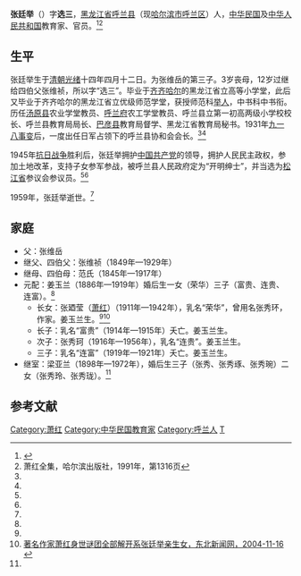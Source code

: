 '''张廷举'''（{{bd|1888年||1959年|}}）字'''选三'''，[[黑龙江省|黑龙江省]][[呼兰县|呼兰县]]（现[[哈尔滨市|哈尔滨市]][[呼兰区|呼兰区]]）人，[[中华民国|中华民国]]及[[中华人民共和国|中华人民共和国]]教育家、官员。<ref name=dsnb>{{Cite web |url=http://xiaohong.dbw.cn/system/201301/102903.html |title=大事年表，萧红数字展馆，2013-01-14 |access-date=2015-02-16 |archive-url=https://web.archive.org/web/20140907082131/http://xiaohong.dbw.cn/system/201301/102903.html |archive-date=2014-09-07 |dead-url=yes }}</ref><ref name=quanji>萧红全集，哈尔滨出版社，1991年，第1316页</ref>

==生平==
张廷举生于[[清朝|清朝]][[光绪|光绪]]十四年四月十二日。为张维岳的第三子。3岁丧母，12岁过继给四伯父张维祯，所以字“选三”。毕业于[[齐齐哈尔|齐齐哈尔]]的黑龙江省立高等小学堂，此后又毕业于齐齐哈尔的黑龙江省立优级师范学堂，获授师范科[[举人|举人]]，中书科中书衔。历任[[汤原县|汤原县]]农业学堂教员、[[呼兰府|呼兰府]]农工学堂教员、呼兰县立第一初高两级小学校校长、呼兰县教育局局长、[[巴彦县|巴彦县]]教育局督学、黑龙江省教育局秘书。1931年[[九一八事变|九一八事变]]后，一度出任日军占领下的呼兰县协和会会长。<ref name=dsnb/><ref name=quanji/>

1945年[[抗日战争|抗日战争]]胜利后，张廷举拥护[[中国共产党|中国共产党]]的领导，拥护人民民主政权，参加土地改革，支持子女参军参战，被呼兰县人民政府定为“开明绅士”，并当选为[[松江省|松江省]]参议会参议员。<ref name=dsnb/><ref name=quanji/>

1959年，张廷举逝世。<ref name=dsnb/>

==家庭==
*父：张维岳
*继父、四伯父：张维祯（1849年—1929年）
*继母、四伯母：范氏（1845年—1917年）
*元配：姜玉兰（1886年—1919年）婚后生一女（荣华）三子（富贵、连贵、连富）。<ref name=dsnb/>
**长女：张廼莹（[[萧红|萧红]]）（1911年—1942年），乳名“荣华”，曾用名张秀环，作家。姜玉兰生。<ref name=dsnb/><ref>[http://news.nen.com.cn/72343488535986176/20041115/1543415.shtml 著名作家萧红身世谜团全部解开系张廷举亲生女，东北新闻网，2004-11-16] {{webarchive|url=https://web.archive.org/web/20150216122323/http://news.nen.com.cn/72343488535986176/20041115/1543415.shtml |date=2015-02-16 }}</ref>
**长子：乳名“富贵”（1914年—1915年）夭亡。姜玉兰生。
**次子：张秀珂（1916年—1956年），乳名“连贵”。姜玉兰生。
**三子：乳名“连富”（1919年—1921年）夭亡。姜玉兰生。
*继室：梁亚兰（1898年—1972年），婚后生三子（张秀、张秀琢、张秀琬）二女（张秀玲、张秀珑）。<ref name=dsnb/>

==参考文献==
{{reflist}}

{{DEFAULTSORT:Zhang张}}
[[Category:萧红|Category:萧红]]
[[Category:中华民国教育家|Category:中华民国教育家]]
[[Category:呼兰人|Category:呼兰人]]
[[Category:张姓|T]]